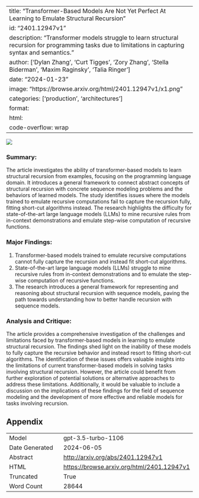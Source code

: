
---
title: "Transformer-Based Models Are Not Yet Perfect At Learning to Emulate Structural Recursion"
id: "2401.12947v1"
description: "Transformer models struggle to learn structural recursion for programming tasks due to limitations in capturing syntax and semantics."
author: ['Dylan Zhang', 'Curt Tigges', 'Zory Zhang', 'Stella Biderman', 'Maxim Raginsky', 'Talia Ringer']
date: "2024-01-23"
image: "https://browse.arxiv.org/html/2401.12947v1/x1.png"
categories: ['production', 'architectures']
format:
  html:
    code-overflow: wrap
---

![](https://browse.arxiv.org/html/2401.12947v1/x1.png)

### Summary:

The article investigates the ability of transformer-based models to learn structural recursion from examples, focusing on the programming language domain. It introduces a general framework to connect abstract concepts of structural recursion with concrete sequence modeling problems and the behaviors of learned models. The study identifies issues where the models trained to emulate recursive computations fail to capture the recursion fully, fitting short-cut algorithms instead. The research highlights the difficulty for state-of-the-art large language models (LLMs) to mine recursive rules from in-context demonstrations and emulate step-wise computation of recursive functions.

### Major Findings:
1. Transformer-based models trained to emulate recursive computations cannot fully capture the recursion and instead fit short-cut algorithms.
2. State-of-the-art large language models (LLMs) struggle to mine recursive rules from in-context demonstrations and to emulate the step-wise computation of recursive functions. 
3. The research introduces a general framework for representing and reasoning about structural recursion with sequence models, paving the path towards understanding how to better handle recursion with sequence models.

### Analysis and Critique:
The article provides a comprehensive investigation of the challenges and limitations faced by transformer-based models in learning to emulate structural recursion. The findings shed light on the inability of these models to fully capture the recursive behavior and instead resort to fitting short-cut algorithms. The identification of these issues offers valuable insights into the limitations of current transformer-based models in solving tasks involving structural recursion. However, the article could benefit from further exploration of potential solutions or alternative approaches to address these limitations. Additionally, it would be valuable to include a discussion on the implications of these findings for the field of sequence modeling and the development of more effective and reliable models for tasks involving recursion.

## Appendix

|          |          |
|----------|----------|
| Model     | gpt-3.5-turbo-1106       |
| Date Generated     | 2024-06-05       |
| Abstract | [http://arxiv.org/abs/2401.12947v1](http://arxiv.org/abs/2401.12947v1)        |
| HTML     | [https://browse.arxiv.org/html/2401.12947v1](https://browse.arxiv.org/html/2401.12947v1)       |
| Truncated       | True       |
| Word Count       | 28644       |